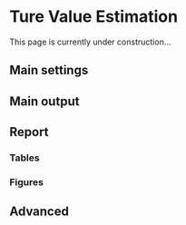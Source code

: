 # Ture Value Estimation {#sec-estimation}

This page is currently under construction...

## Main settings

## Main output

## Report

### Tables

### Figures

## Advanced
